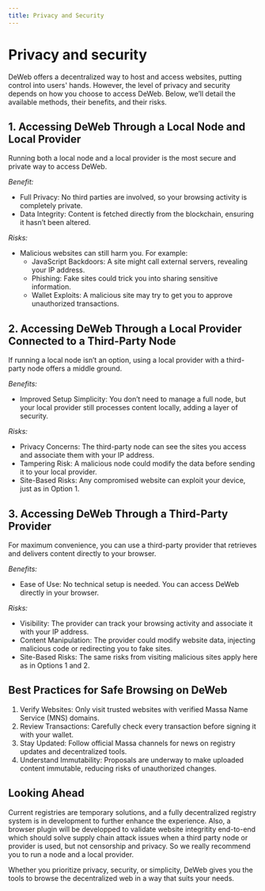 ```yaml
---
title: Privacy and Security
---
```


# Privacy and security

DeWeb offers a decentralized way to host and access websites, putting control into users' hands. However, the level of privacy and security depends on how you choose to access DeWeb. 
Below, we’ll detail the available methods, their benefits, and their risks.

## 1. Accessing DeWeb Through a Local Node and Local Provider
Running both a local node and a local provider is the most secure and private way to access DeWeb.

  _Benefit:_
  * Full Privacy: No third parties are involved, so your browsing activity is completely private.
  * Data Integrity: Content is fetched directly from the blockchain, ensuring it hasn’t been altered.


  _Risks:_
  * Malicious websites can still harm you. For example:
    * JavaScript Backdoors: A site might call external servers, revealing your IP address.
    * Phishing: Fake sites could trick you into sharing sensitive information.
    * Wallet Exploits: A malicious site may try to get you to approve unauthorized transactions.

## 2. Accessing DeWeb Through a Local Provider Connected to a Third-Party Node
If running a local node isn’t an option, using a local provider with a third-party node offers a middle ground.

_Benefits:_
  * Improved Setup Simplicity: You don’t need to manage a full node, but your local provider still processes content locally, adding a layer of security.

_Risks:_
  * Privacy Concerns: The third-party node can see the sites you access and associate them with your IP address.
  * Tampering Risk: A malicious node could modify the data before sending it to your local provider.
  * Site-Based Risks: Any compromised website can exploit your device, just as in Option 1.

## 3. Accessing DeWeb Through a Third-Party Provider
For maximum convenience, you can use a third-party provider that retrieves and delivers content directly to your browser.

_Benefits:_
  * Ease of Use: No technical setup is needed. You can access DeWeb directly in your browser.

_Risks:_
  * Visibility: The provider can track your browsing activity and associate it with your IP address.
  * Content Manipulation: The provider could modify website data, injecting malicious code or redirecting you to fake sites.
  * Site-Based Risks: The same risks from visiting malicious sites apply here as in Options 1 and 2.

## Best Practices for Safe Browsing on DeWeb
  1. Verify Websites: Only visit trusted websites with verified Massa Name Service (MNS) domains.
  2. Review Transactions: Carefully check every transaction before signing it with your wallet.
  3. Stay Updated: Follow official Massa channels for news on registry updates and decentralized tools.
  4. Understand Immutability: Proposals are underway to make uploaded content immutable, reducing risks of unauthorized changes.

## Looking Ahead
Current registries are temporary solutions, and a fully decentralized registry system is in development to further enhance the experience. 
Also, a browser plugin will be developped to validate website integritity end-to-end which should solve supply chain attack issues when a third party node or provider is used, but not censorship and privacy. So we really recommend you to run a node and a local provider.


Whether you prioritize privacy, security, or simplicity, DeWeb gives you the tools to browse the decentralized web in a way that suits your needs.
